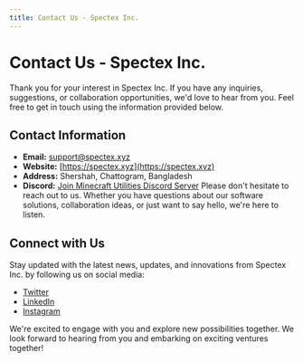 ```yaml
---
title: Contact Us - Spectex Inc.
---
```


# Contact Us - Spectex Inc.

Thank you for your interest in Spectex Inc. If you have any inquiries, suggestions, or collaboration opportunities, we'd love to hear from you. Feel free to get in touch using the information provided below.

## Contact Information

- **Email:** support@spectex.xyz
- **Website:** [https://spectex.xyz](https://spectex.xyz)
- **Address:** Shershah, Chattogram, Bangladesh
- **Discord:** [Join Minecraft Utilities Discord Server](https://discord.gg/jf28jcFJk9)
Please don't hesitate to reach out to us. Whether you have questions about our software solutions, collaboration ideas, or just want to say hello, we're here to listen.

## Connect with Us

Stay updated with the latest news, updates, and innovations from Spectex Inc. by following us on social media:

- [Twitter](https://twitter.com/SpectexOfficial)
- [LinkedIn](https://www.linkedin.com/company/spectex)
- [Instagram](https://www.instagram.com/spectexofficial)

We're excited to engage with you and explore new possibilities together.
We look forward to hearing from you and embarking on exciting ventures together!
